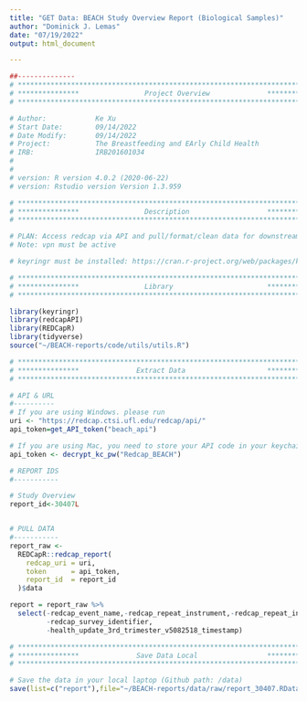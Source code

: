 ```yaml
---
title: "GET Data: BEACH Study Overview Report (Biological Samples)"
author: "Dominick J. Lemas"
date: "07/19/2022"
output: html_document

---
```


```r
##-------------- 
# **************************************************************************** #
# ***************                Project Overview              *************** #
# **************************************************************************** #

# Author:            Ke Xu
# Start Date:        09/14/2022 
# Date Modify:       09/14/2022
# Project:           The Breastfeeding and EArly Child Health
# IRB:               IRB201601034
#                   
#
# version: R version 4.0.2 (2020-06-22)
# version: Rstudio version Version 1.3.959 

# **************************************************************************** #
# ***************                Description                   *************** #
# **************************************************************************** #

# PLAN: Access redcap via API and pull/format/clean data for downstream analysis.
# Note: vpn must be active

# keyringr must be installed: https://cran.r-project.org/web/packages/keyringr/vignettes/Avoiding_plain_text_passwords_in_R_with_keyringr.html

```


```r

# **************************************************************************** #
# ***************                Library                       *************** #
# **************************************************************************** #

library(keyringr)
library(redcapAPI)
library(REDCapR)
library(tidyverse)
source("~/BEACH-reports/code/utils/utils.R")

```

```r

# **************************************************************************** #
# ***************              Extract Data                    *************** #
# **************************************************************************** #

# API & URL
#----------
# If you are using Windows. please run
uri <- "https://redcap.ctsi.ufl.edu/redcap/api/"
api_token=get_API_token("beach_api")

# If you are using Mac, you need to store your API code in your keychain first and name it Redcap_BEACH and run
api_token <- decrypt_kc_pw("Redcap_BEACH")

# REPORT IDS
#-----------

# Study Overview
report_id<-30407L


# PULL DATA
#-----------
report_raw <-
  REDCapR::redcap_report(
    redcap_uri = uri,
    token      = api_token,
    report_id  = report_id
  )$data 

report = report_raw %>%
  select(-redcap_event_name,-redcap_repeat_instrument,-redcap_repeat_instance,    # drop out variables not needed
         -redcap_survey_identifier,
         -health_update_3rd_trimester_v5082518_timestamp)

```

```r

# **************************************************************************** #
# ***************              Save Data Local                 *************** #
# **************************************************************************** #

# Save the data in your local laptop (Github path: /data)
save(list=c("report"),file="~/BEACH-reports/data/raw/report_30407.RData")

```
